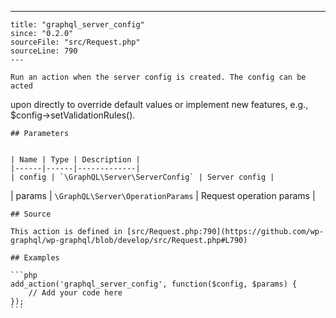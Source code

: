 ---
    title: "graphql_server_config"
    since: "0.2.0"
    sourceFile: "src/Request.php"
    sourceLine: 790
    ---
    
    Run an action when the server config is created. The config can be acted
upon directly to override default values or implement new features, e.g.,
$config->setValidationRules().
    
    ## Parameters
    
    
    | Name | Type | Description |
    |------|------|-------------|
    | config | `\GraphQL\Server\ServerConfig` | Server config |
| params | `\GraphQL\Server\OperationParams` | Request operation params |
    
    
    ## Source

    This action is defined in [src/Request.php:790](https://github.com/wp-graphql/wp-graphql/blob/develop/src/Request.php#L790)

    ## Examples

    ```php
    add_action('graphql_server_config', function($config, $params) {
        // Add your code here
    });
    ```
    